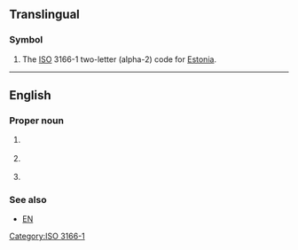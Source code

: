 {{also|ee|Ee|-ee|-ée|.ee|ééʼ|ʻée|её|өө}}

==Translingual==

===Symbol===
{{head|mul|symbol}}
# The [[ISO]] 3166-1 two-letter (alpha-2) code for [[Estonia]].

[[Category:ISO 3166-1]]

----

==English==

===Proper noun===
{{en-proper noun}}

# {{lb|en|academic|_|philosophy}} {{initialism of|{{w|Eudemian Ethics}}|lang=en}}
# {{lb|en|linguistics}} {{initialism of|Estuary English|lang=en}}
# {{lb|en|Christianity}} {{initialism of|{{w|Evangelism Explosion}}|lang=en}}

===See also===
* [[EN]]